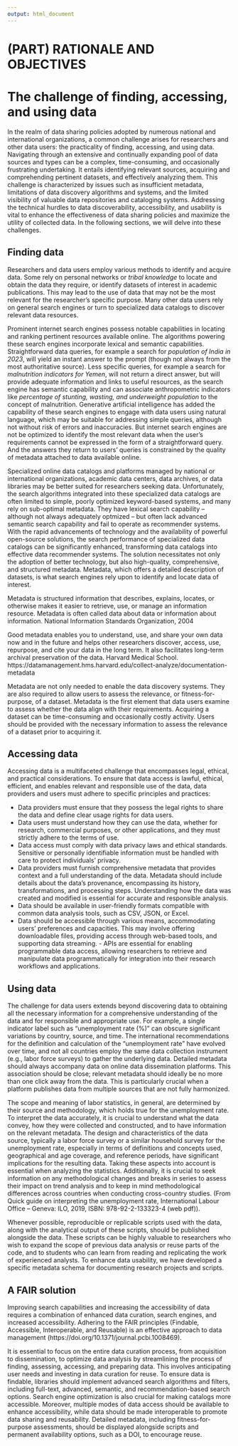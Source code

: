 ```yaml
---
output: html_document
---
```


# (PART) RATIONALE AND OBJECTIVES  {-}

# The challenge of finding, accessing, and using data {#chapter01}

In the realm of data sharing policies adopted by numerous national and international organizations, a common challenge arises for researchers and other data users: the practicality of finding, accessing, and using data. Navigating through an extensive and continually expanding pool of data sources and types can be a complex, time-consuming, and occasionally frustrating undertaking. It entails identifying relevant sources, acquiring and comprehending pertinent datasets, and effectively analyzing them. This challenge is characterized by issues such as insufficient metadata, limitations of data discovery algorithms and systems, and the limited visibility of valuable data repositories and cataloging systems. Addressing the technical hurdles to data discoverability, accessibility, and usability is vital to enhance the effectiveness of data sharing policies and maximize the utility of collected data. In the following sections, we will delve into these challenges.

## Finding data

Researchers and data users employ various methods to identify and acquire data. Some rely on personal networks or *tribal knowledge* to locate and obtain the data they require, or identify datasets of interest in academic publications. This may lead to the use of data that may not be the most relevant for the researcher's specific purpose. Many other data users rely on general search engines or turn to specialized data catalogs to discover relevant data resources.

Prominent internet search engines possess notable capabilities in locating and ranking pertinent resources available online. The algorithms powering these search engines incorporate lexical and semantic capabilities. Straightforward data queries, for example a search for *population of India in 2023*, will yield an instant answer to the prompt (though not always from the most authoritative source). Less specific queries, for example a search for *malnutrition indicators for Yemen*, will not return a direct answer, but will provide adequate information and links to useful resources, as the search engine has  semantic capability and can associate anthropometric indicators like *percentage of stunting, wasting, and underweight population* to the concept of malnutrition. Generative artificial intelligence has added the capability of these search engines to engage with data users using natural language, which may be suitable for addressing simple queries, although not without risk of errors and inaccuracies. But internet search engines are not be optimized to identify the most relevant data when the user's requirements cannot be expressed in the form of a straightforward query. And the answers they return to users' queries is constrained by the quality of metadata attached to data available online. 

Specialized online data catalogs and platforms managed by national or international organizations, academic data centers, data archives, or data libraries may be better suited for researchers seeking data. Unfortunately, the search algorithms integrated into these specialized data catalogs are often limited to simple, poorly optimized keyword-based systems, and many rely on sub-optimal metadata. They have lexical search capability -- although not always adequately optmized -- but often lack advanced semantic search capability and fail to operate as recommender systems. With the rapid advancements of technology and the availability of powerful open-source solutions, the search performance of specialized data catalogs can be significantly enhanced, transforming data  catalogs into effective data recommender systems. The solution necessitates not only the adoption of better technology, but also high-quality, comprehensive, and structured metadata. Metadata, which offers a detailed description of datasets, is what search engines rely upon to identify and locate data of interest. 

:::quote
Metadata is structured information that describes, explains, locates, or otherwise makes it easier to retrieve, use, or manage an information resource. Metadata is often called data about data or information about information. 
National Information Standards Organization, 2004
:::

:::quote
Good metadata enables you to understand, use, and share your own data now and in the future and helps other researchers discover, access, use, repurpose, and cite your data in the long term. It also facilitates long-term archival preservation of the data. 
Harvard Medical School. https://datamanagement.hms.harvard.edu/collect-analyze/documentation-metadata
:::

Metadata are not only needed to enable the data discovery systems. They are also required to allow users to assess the relevance, or fitness-for-purpose, of a dataset. Metadata is the first element that data users examine to assess whether the data align with their requirements. Acquiring a dataset can be time-consuming and occasionally costly activity. Users should be provided with the necessary information to assess the relevance of a dataset prior to acquiring it. 


## Accessing data

Accessing data is a multifaceted challenge that encompasses legal, ethical, and practical considerations. To ensure that data access is lawful, ethical, efficient, and enables relevant and responsible use of the data, data providers and users must adhere to specific principles and practices:

- Data providers must ensure that they possess the legal rights to share the data and define clear usage rights for data users. 
- Data users must understand how they can use the data, whether for research, commercial purposes, or other applications, and they must strictly adhere to the terms of use.
- Data access must comply with data privacy laws and ethical standards. Sensitive or personally identifiable information must be handled with care to protect individuals' privacy.
- Data providers must furnish comprehensive metadata that provides context and a full understanding of the data. Metadata should include details about the data's provenance, encompassing its history, transformations, and processing steps. Understanding how the data was created and modified is essential for accurate and responsible analysis.
- Data should be available in user-friendly formats compatible with common data analysis tools, such as CSV, JSON, or Excel.
- Data should be accessible through various means, accommodating users' preferences and capacities. This may involve offering downloadable files, providing access through web-based tools, and supporting data streaming. - APIs are essential for enabling programmable data access, allowing researchers to retrieve and manipulate data programmatically for integration into their research workflows and applications.


## Using data

The challenge for data users extends beyond discovering data to obtaining all the necessary information for a comprehensive understanding of the data and for responsible and appropriate use. For example, a single indicator label such as "unemployment rate (%)" can obscure significant variations by country, source, and time. The international recommendations for the definition and calculation of the "unemployment rate" have evolved over time, and not all countries employ the same data collection instrument (e.g., labor force surveys) to gather the underlying data. Detailed metadata should always accompany data on online data dissemination platforms. This association should be close; relevant metadata should ideally be no more than one click away from the data. This is particularly crucial when a platform publishes data from multiple sources that are not fully harmonized.

:::quote
The scope and meaning of labor statistics, in general, are determined by their source and methodology, which holds true for the unemployment rate. To interpret the data accurately, it is crucial to understand what the data convey, how they were collected and constructed, and to have information on the relevant metadata. The design and characteristics of the data source, typically a labor force survey or a similar household survey for the unemployment rate, especially in terms of definitions and concepts used, geographical and age coverage, and reference periods, have significant implications for the resulting data. Taking these aspects into account is essential when analyzing the statistics. Additionally, it is crucial to seek information on any methodological changes and breaks in series to assess their impact on trend analysis and to keep in mind methodological differences across countries when conducting cross-country studies. (From Quick guide on interpreting the unemployment rate, International Labour Office – Geneva: ILO, 2019, ISBN: 978-92-2-133323-4 (web pdf)).
:::

Whenever possible, reproducible or replicable scripts used with the data, along with the analytical output of these scripts, should be published alongside the data. These scripts can be highly valuable to researchers who wish to expand the scope of previous data analysis or reuse parts of the code, and to students who can learn from reading and replicating the work of experienced analysts. To enhance data usability, we have developed a specific metadata schema for documenting research projects and scripts.

## A FAIR solution

Improving search capabilities and increasing the accessibility of data requires a combination of enhanced data curation, search engines, and increased accessibility. Adhering to the FAIR principles (Findable, Accessible, Interoperable, and Reusable) is an effective approach to data management (https://doi.org/10.1371/journal.pcbi.1008469).

It is essential to focus on the entire data curation process, from acquisition to dissemination, to optimize data analysis by streamlining the process of finding, assessing, accessing, and preparing data. This involves anticipating user needs and investing in data curation for reuse. To ensure data is findable, libraries should implement advanced search algorithms and filters, including full-text, advanced, semantic, and recommendation-based search options. Search engine optimization is also crucial for making catalogs more accessible. Moreover, multiple modes of data access should be available to enhance accessibility, while data should be made interoperable to promote data sharing and reusability. Detailed metadata, including fitness-for-purpose assessments, should be displayed alongside scripts and permanent availability options, such as a DOI, to encourage reuse.
